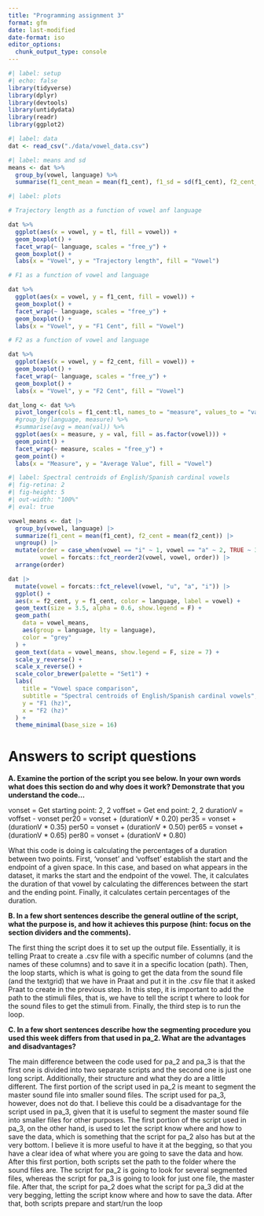 ```yaml
---
title: "Programming assignment 3"
format: gfm
date: last-modified
date-format: iso
editor_options: 
  chunk_output_type: console
---
```


```r
#| label: setup
#| echo: false
library(tidyverse)
library(dplyr)
library(devtools)
library(untidydata)
library(readr)
library(ggplot2)
```

```r
#| label: data
dat <- read_csv("./data/vowel_data.csv")

```

```r
#| label: means and sd
means <- dat %>%
  group_by(vowel, language) %>%
  summarise(f1_cent_mean = mean(f1_cent), f1_sd = sd(f1_cent), f2_cent_mean = mean(f2_cent), f2_sd = sd(f2_cent), tl_mean = mean(tl), tl_sd = sd(tl))

```

```r
#| label: plots

# Trajectory length as a function of vowel anf language

dat %>%
  ggplot(aes(x = vowel, y = tl, fill = vowel)) +
  geom_boxplot() +
  facet_wrap(~ language, scales = "free_y") +
  geom_boxplot() +
  labs(x = "Vowel", y = "Trajectory length", fill = "Vowel")

# F1 as a function of vowel and language

dat %>%
  ggplot(aes(x = vowel, y = f1_cent, fill = vowel)) +
  geom_boxplot() +
  facet_wrap(~ language, scales = "free_y") +
  geom_boxplot() +
  labs(x = "Vowel", y = "F1 Cent", fill = "Vowel")

# F2 as a function of vowel and language

dat %>%
  ggplot(aes(x = vowel, y = f2_cent, fill = vowel)) +
  geom_boxplot() +
  facet_wrap(~ language, scales = "free_y") +
  geom_boxplot() +
  labs(x = "Vowel", y = "F2 Cent", fill = "Vowel")

```


```r

dat_long <- dat %>%
  pivot_longer(cols = f1_cent:tl, names_to = "measure", values_to = "val") %>%
  #group_by(language, measure) %>%
  #summarise(avg = mean(val)) %>%
  ggplot(aes(x = measure, y = val, fill = as.factor(vowel))) +
  geom_point() +
  facet_wrap(~ measure, scales = "free_y") +
  geom_point() +
  labs(x = "Measure", y = "Average Value", fill = "Vowel")


```


```r

#| label: Spectral centroids of English/Spanish cardinal vowels
#| fig-retina: 2
#| fig-height: 5
#| out-width: "100%"
#| eval: true

vowel_means <- dat |> 
  group_by(vowel, language) |> 
  summarize(f1_cent = mean(f1_cent), f2_cent = mean(f2_cent)) |> 
  ungroup() |> 
  mutate(order = case_when(vowel == "i" ~ 1, vowel == "a" ~ 2, TRUE ~ 3), 
         vowel = forcats::fct_reorder2(vowel, vowel, order)) |> 
  arrange(order)

dat |> 
  mutate(vowel = forcats::fct_relevel(vowel, "u", "a", "i")) |> 
  ggplot() +
  aes(x = f2_cent, y = f1_cent, color = language, label = vowel) + 
  geom_text(size = 3.5, alpha = 0.6, show.legend = F) + 
  geom_path(
    data = vowel_means, 
    aes(group = language, lty = language), 
    color = "grey"
  ) + 
  geom_text(data = vowel_means, show.legend = F, size = 7) + 
  scale_y_reverse() + 
  scale_x_reverse() + 
  scale_color_brewer(palette = "Set1") + 
  labs(
    title = "Vowel space comparison", 
    subtitle = "Spectral centroids of English/Spanish cardinal vowels", 
    y = "F1 (hz)", 
    x = "F2 (hz)"
  ) + 
  theme_minimal(base_size = 16)
```


# Answers to script questions

**A. Examine the portion of the script you see below. In your own words what does this section do and why does it work? Demonstrate that you understand the code…**

vonset = Get starting point: 2, 2
voffset = Get end point: 2, 2
durationV = voffset - vonset
per20 = vonset + (durationV * 0.20)
per35 = vonset + (durationV * 0.35)
per50 = vonset + (durationV * 0.50)
per65 = vonset + (durationV * 0.65)
per80 = vonset + (durationV * 0.80)

What this code is doing is calculating the percentages of a duration between two points. First, 'vonset' and 'voffset' establish the start and the endpoint of a given space. In this case, and based on what appears in the dataset, it marks the start and the endpoint of the vowel. The, it calculates the duration of that vowel by calculating the differences between the start and the ending point. Finally, it calculates certain percentages of the duration. 

**B. In a few short sentences describe the general outline of the script, what the purpose is, and how it achieves this purpose (hint: focus on the section dividers and the comments).**

The first thing the script does it to set up the output file. Essentially, it is telling Praat to create a .csv file with a specific number of columns (and the names of these columns) and to save it in a specific location (path). Then, the loop starts, which is what is going to get the data from the sound file (and the textgrid) that we have in Praat and put it in the .csv file that it asked Praat to create in the previous step. In this step, it is important to add the path to the stimuli files, that is, we have to tell the script t where to look for the sound files to get the stimuli from. Finally, the third step is to run the loop.

**C. In a few short sentences describe how the segmenting procedure you used this week differs from that used in pa_2. What are the advantages and disadvantages?**

The main difference between the code used for pa_2 and pa_3 is that the first one is divided into two separate scripts and the second one is just one long script. Additionally, their structure and what they do are a little different. The first portion of the script used in pa_2 is meant to segment the master sound file into smaller sound files. The script used for pa_3, however, does not do that. I believe this could be a disadvantage for the script used in pa_3, given that it is useful to segment the master sound file into smaller files for other purposes. The first portion of the script used in pa_3, on the other hand, is used to let the script know where and how to save the data, which is something that the script for pa_2 also has but at the very bottom. I believe it is more useful to have it at the begging, so that you have a clear idea of what where you are going to save the data and how. After this first portion, both scripts set the path to the folder where the sound files are. The script for pa_2 is going to look for several segmented files, whereas the script for pa_3 is going to look for just one file, the master file. After that, the script for pa_2 does what the script for pa_3 did at the very begging, letting the script know where and how to save the data. After that, both scripts prepare and start/run the loop












